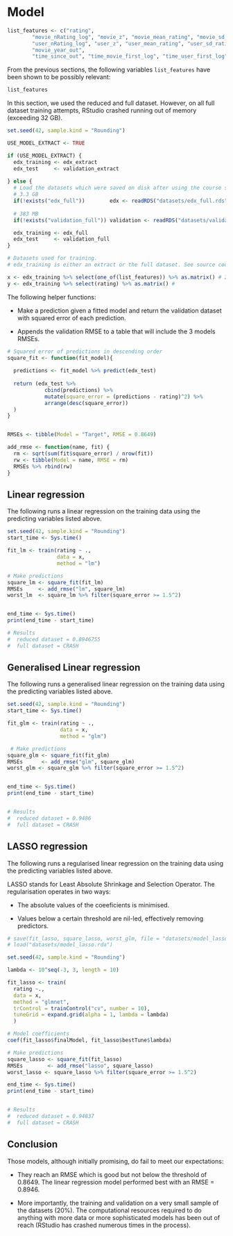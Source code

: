 # Model 


```r
list_features <- c("rating", 
        "movie_nRating_log", "movie_z", "movie_mean_rating", "movie_sd_rating", 
        "user_nRating_log", "user_z", "user_mean_rating", "user_sd_rating", 
        "movie_year_out", 
        "time_since_out", "time_movie_first_log", "time_user_first_log", genres_variables)
```

From the previous sections, the following variables `list_features` have been shown to be possibly relevant: 

```r
list_features
```

In this section, we used the reduced and full dataset. However, on all full dataset training attempts, RStudio crashed running out of memory (exceeding 32 GB).

```r
set.seed(42, sample.kind = "Rounding")

USE_MODEL_EXTRACT <- TRUE

if (USE_MODEL_EXTRACT) {
  edx_training <- edx_extract
  edx_test     <- validation_extract 
  
} else {
  # Load the datasets which were saved on disk after using the course source code.
  # 3.3 GB
  if(!exists("edx_full"))        edx <- readRDS("datasets/edx_full.rds")
  
  # 383 MB
  if(!exists("validation_full")) validation <- readRDS("datasets/validation_full.rds")

  edx_training <- edx_full
  edx_test     <- validation_full
}
```


```r
# Datasets used for training. 
# edx_training is either an extract or the full dataset. See source code.

x <- edx_training %>% select(one_of(list_features)) %>% as.matrix() # 2.1 GB on full set
y <- edx_training %>% select(rating) %>% as.matrix() # 
```


The following helper functions: 

+ Make a prediction given a fitted model and return the validation dataset with squared error of each prediction.

+ Appends the validation RMSE to a table that will include the 3 models RMSEs. 


```r
# Squared error of predictions in descending order
square_fit <- function(fit_model){
  
  predictions <- fit_model %>% predict(edx_test)
  
  return (edx_test %>% 
            cbind(predictions) %>% 
            mutate(square_error = (predictions - rating)^2) %>% 
            arrange(desc(square_error)) 
  )
}  


RMSEs <- tibble(Model = "Target", RMSE = 0.8649)

add_rmse <- function(name, fit) {
  rm <- sqrt(sum(fit$square_error) / nrow(fit))
  rw <- tibble(Model = name, RMSE = rm)
  RMSEs %>% rbind(rw)
}

```

## Linear regression

The following runs a linear regression on the training data using the predicting variables listed above. 

```r

set.seed(42, sample.kind = "Rounding")
start_time <- Sys.time()

fit_lm <- train(rating ~ ., 
                data = x, 
                method = "lm")

# Make predictions
square_lm <- square_fit(fit_lm) 
RMSEs     <- add_rmse("lm", square_lm)
worst_lm  <- square_lm %>% filter(square_error >= 1.5^2)


end_time <- Sys.time()
print(end_time - start_time)

# Results
#  reduced dataset = 0.8946755	
#  full dataset = CRASH


```

## Generalised Linear regression

The following runs a generalised linear regression on the training data using the predicting variables listed above. 



```r

set.seed(42, sample.kind = "Rounding")
start_time <- Sys.time()

fit_glm <- train(rating ~ ., 
                 data = x, 
                 method = "glm")

 # Make predictions
square_glm <- square_fit(fit_glm) 
RMSEs      <- add_rmse("glm", square_glm)
worst_glm <- square_glm %>% filter(square_error >= 1.5^2)


end_time <- Sys.time()
print(end_time - start_time)


# Results
#  reduced dataset = 0.9486	
#  full dataset = CRASH

```

## LASSO regression

The following runs a regularised linear regression on the training data using the predicting variables listed above. 

LASSO stands for Least Absolute Shrinkage and Selection Operator. The regularisation operates in two ways: 

+ The absolute values of the coeeficients is minimised. 

+ Values below a certain threshold are nil-led, effectively removing predictors.




```r

# save(fit_lasso, square_lasso, worst_glm, file = "datasets/model_lasso.rda")
# load("datasets/model_lasso.rda")

set.seed(42, sample.kind = "Rounding")

lambda <- 10^seq(-3, 3, length = 10)

fit_lasso <- train(
  rating ~., 
  data = x, 
  method = "glmnet",
  trControl = trainControl("cv", number = 10),
  tuneGrid = expand.grid(alpha = 1, lambda = lambda)
  )

# Model coefficients
coef(fit_lasso$finalModel, fit_lasso$bestTune$lambda)

# Make predictions
square_lasso <- square_fit(fit_lasso) 
RMSEs        <- add_rmse("lasso", square_lasso)
worst_lasso <- square_lasso %>% filter(square_error >= 1.5^2)

end_time <- Sys.time()
print(end_time - start_time)


# Results
#  reduced dataset = 0.94837
#  full dataset = CRASH


```

## Conclusion

Those models, although initially promising, do fail to meet our expectations: 

+ They reach an RMSE which is good but not below the threshold of 0.8649. The linear regression model performed best with an RMSE = 0.8946.

+ More importantly, the training and validation on a very small sample of the datasets (20%). The computational resources required to do anything with more data or more sophisticated models has been out of reach (RStudio has crashed numerous times in the process).

